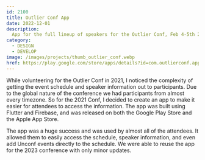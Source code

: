 ```yaml
---
id: 2100
title: Outlier Conf App
date: 2022-12-01
description:
  App for the full lineup of speakers for the Outlier Conf, Feb 4-5th 2022
category:
  - DESIGN
  - DEVELOP
image: /images/projects/thumb_outlier_conf.webp
href: https://play.google.com/store/apps/details?id=com.outlierconf.app&hl=en
---
```


While volunteering for the Outlier Conf in 2021, I noticed the complexity of
getting the event schedule and speaker information out to participants. Due to
the global nature of the conference we had participants from almost every
timezone. So for the 2021 Conf, I decided to create an app to make it easier for
attendees to access the information. The app was built using Flutter and
Firebase, and was released on both the Google Play Store and the Apple App
Store.

The app was a huge success and was used by almost all of the attendees. It
allowed them to easily access the schedule, speaker information, and even add
Unconf events directly to the schedule. We were able to reuse the app for the
2023 conference with only minor updates.
